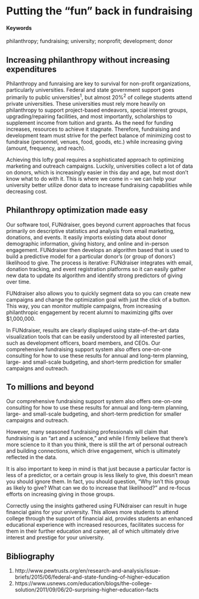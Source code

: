 # Putting the "fun" back in fundraising {#optimizing-fundraising-efforts}

#### Keywords

philanthropy; fundraising; university; nonprofit; development; donor

## Increasing philanthropy without increasing expenditures
Philanthropy and funraising are key to survival for non-profit organizations, particularly universities. Federal and state government support goes primarily to public universities^1^, but almost 20%^2^ of college students attend private universities. These universities must rely more heavily on philanthropy to support project-based endeavors, special interest groups, upgrading/repairing facilities, and most importantly, scholarships to supplement income from tuition and grants. As the need for funding increases, resources to achieve it stagnate. Therefore, fundraising and development team must strive for the perfect balance of minimizing cost to fundraise (personnel, venues, food, goods, etc.) while increasing giving (amount, frequency, and reach).

Achieving this lofty goal requires a sophisticated approach to optimizing marketing and outreach campaigns. Luckily, universities collect a lot of data on donors, which is increasingly easier in this day and age, but most don’t know what to do with it. This is where we come in – we can help your university better utilize donor data to increase fundraising capabilities while decreasing cost. 


## Philanthropy optimization made easy
Our software tool, FUNdraiser, goes beyond current approaches that focus primarily on descriptive statistics and analysis from email marketing, donations, and events. It easily imports existing data about donor demographic information, giving history, and online and in-person engagement. FUNdraiser then develops an algorithm based that is used to build a predictive model for a particular donor’s (or group of donors’) likelihood to give. The process is iterative: FUNdraiser integrates with email, donation tracking, and event registration platforms so it can easily gather new data to update its algorithm and identify strong predictors of giving over time. 

FUNdraiser also allows you to quickly segment data so you can create new campaigns and change the optimization goal with just the click of a button. This way, you can monitor multiple campaigns, from increasing philanthropic engagement by recent alumni to maximizing gifts over $1,000,000.

In FUNdraiser, results are clearly displayed using state-of-the-art data visualization tools that can be easily understood by all interested parties, such as development officers, board members, and CEOs. Our comprehensive fundraising support system also offers one-on-one consulting for how to use these results for annual and long-term planning, large- and small-scale budgeting, and short-term prediction for smaller campaigns and outreach.


## To millions and beyond
Our comprehensive fundraising support system also offers one-on-one consulting for how to use these results for annual and long-term planning, large- and small-scale budgeting, and short-term prediction for smaller campaigns and outreach. 

However, many seasoned fundraising professionals will claim that fundraising is an “art and a science,” and while I firmly believe that there’s more science to it than you think, there is still the art of personal outreach and building connections, which drive engagement, which is ultimately reflected in the data. 

It is also important to keep in mind is that just because a particular factor is less of a predictor, or a certain group is less likely to give, this doesn’t mean you should ignore them. In fact, you should question, “Why isn’t this group as likely to give? What can we do to increase that likelihood?” and re-focus efforts on increasing giving in those groups.

Correctly using the insights gathered using FUNdraiser can result in huge financial gains for your university. This allows more students to attend college through the support of financial aid, provides students an enhanced educational experience with increased resources, facilitates success for them in their further education and career, all of which ultimately drive interest and prestige for your university.

## Bibliography

1. http://www.pewtrusts.org/en/research-and-analysis/issue-briefs/2015/06/federal-and-state-funding-of-higher-education
2. https://www.usnews.com/education/blogs/the-college-solution/2011/09/06/20-surprising-higher-education-facts
